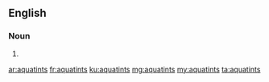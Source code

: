 ==English==

===Noun===
{{head|en|plural}}

# {{plural of|aquatint|lang=en|nocat=1}}

[[ar:aquatints]]
[[fr:aquatints]]
[[ku:aquatints]]
[[mg:aquatints]]
[[my:aquatints]]
[[ta:aquatints]]